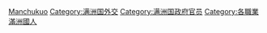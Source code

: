 [[Category:已不存在國家的外交官|Manchukuo]]
[[Category:满洲国外交|Category:满洲国外交]]
[[Category:满洲国政府官员|Category:满洲国政府官员]]
[[Category:各職業滿洲國人|Category:各職業滿洲國人]]